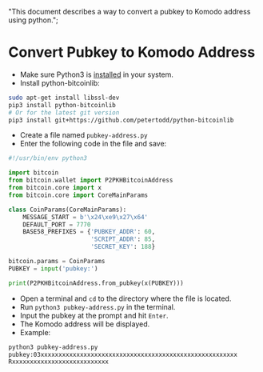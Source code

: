  "This document describes a way to convert a pubkey to Komodo address using python.";

# Convert Pubkey to Komodo Address

- Make sure Python3 is [installed](https://wiki.python.org/moin/BeginnersGuide/Download) in your system.
- Install python-bitcoinlib:

```bash
sudo apt-get install libssl-dev
pip3 install python-bitcoinlib
# Or for the latest git version
pip3 install git+https://github.com/petertodd/python-bitcoinlib
```

- Create a file named `pubkey-address.py`
- Enter the following code in the file and save:

```python
#!/usr/bin/env python3

import bitcoin
from bitcoin.wallet import P2PKHBitcoinAddress
from bitcoin.core import x
from bitcoin.core import CoreMainParams

class CoinParams(CoreMainParams):
    MESSAGE_START = b'\x24\xe9\x27\x64'
    DEFAULT_PORT = 7770
    BASE58_PREFIXES = {'PUBKEY_ADDR': 60,
                       'SCRIPT_ADDR': 85,
                       'SECRET_KEY': 188}

bitcoin.params = CoinParams
PUBKEY = input('pubkey:')

print(P2PKHBitcoinAddress.from_pubkey(x(PUBKEY)))
```

- Open a terminal and `cd` to the directory where the file is located.
- Run `python3 pubkey-address.py` in the terminal.
- Input the pubkey at the prompt and hit `Enter`.
- The Komodo address will be displayed.
- Example:

```bash
python3 pubkey-address.py
pubkey:03xxxxxxxxxxxxxxxxxxxxxxxxxxxxxxxxxxxxxxxxxxxxxxxxxxxxxxx
Rxxxxxxxxxxxxxxxxxxxxxxxxxxx
```
